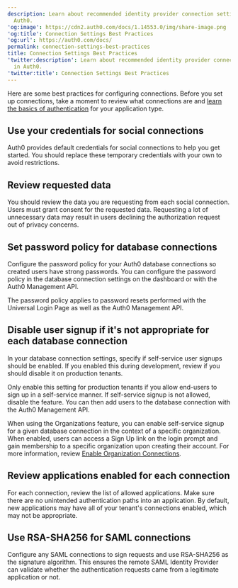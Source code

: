 ```yaml
---
description: Learn about recommended identity provider connection settings in
  Auth0.
'og:image': https://cdn2.auth0.com/docs/1.14553.0/img/share-image.png
'og:title': Connection Settings Best Practices
'og:url': https://auth0.com/docs/
permalink: connection-settings-best-practices
title: Connection Settings Best Practices
'twitter:description': Learn about recommended identity provider connection settings
  in Auth0.
'twitter:title': Connection Settings Best Practices
---
```

Here are some best practices for configuring connections. Before you set up connections, take a moment to review what connections are and [learn the basics of authentication](/authenticate) for your application type.

## Use your credentials for social connections

Auth0 provides default credentials for social connections to help you get started. You should replace these temporary credentials with your own to avoid restrictions.

## Review requested data

You should review the data you are requesting from each social connection. Users must grant consent for the requested data. Requesting a lot of unnecessary data may result in users declining the authorization request out of privacy concerns.

## Set password policy for database connections

Configure the password policy for your Auth0 database connections so created users have strong passwords. You can configure the password policy in the database connection settings on the dashboard or with the Auth0 <Tooltip tip="Management API: A product to allow customers to perform administrative tasks." cta="View Glossary" href="/glossary?term=Management+API">Management API</Tooltip>.

The password policy applies to password resets performed with the <Tooltip tip="Universal Login: Your application redirects to Universal Login, hosted on Auth0's Authorization Server, to verify a user's identity." cta="View Glossary" href="/glossary?term=Universal+Login">Universal Login</Tooltip> Page as well as the Auth0 Management API.

## Disable user signup if it's not appropriate for each database connection

In your database connection settings, specify if self-service user signups should be enabled. If you enabled this during development, review if you should disable it on production tenants.

Only enable this setting for production tenants if you allow end-users to sign up in a self-service manner. If self-service signup is not allowed, disable the feature. You can then add users to the database connection with the Auth0 Management API.

When using the Organizations feature, you can enable self-service signup for a given database connection in the context of a specific organization. When enabled, users can access a Sign Up link on the login prompt and gain membership to a specific organization upon creating their account. For more information, review [Enable Organization Connections](/manage-users/organizations/configure-organizations/enable-connections).

## Review applications enabled for each connection

For each connection, review the list of allowed applications. Make sure there are no unintended authentication paths into an application. By default, new applications may have all of your tenant's connections enabled, which may not be appropriate.

## Use RSA-SHA256 for SAML connections

Configure any <Tooltip tip="Security Assertion Markup Language (SAML): Standardized protocol allowing two parties to exchange authentication information without a password." cta="View Glossary" href="/glossary?term=SAML">SAML</Tooltip> connections to sign requests and use RSA-SHA256 as the signature algorithm. This ensures the remote SAML <Tooltip tip="Identity Provider (IdP): Service that stores and manages digital identities." cta="View Glossary" href="/glossary?term=Identity+Provider">Identity Provider</Tooltip> can validate whether the authentication requests came from a legitimate application or not.